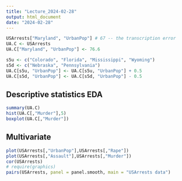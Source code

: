 ```yaml
---
title: "Lecture_2024-02-28"
output: html_document
date: "2024-02-28"
---
```


```r

USArrests["Maryland", "UrbanPop"] # 67 -- the transcription error
UA.C <- USArrests
UA.C["Maryland", "UrbanPop"] <- 76.6

s5u <- c("Colorado", "Florida", "Mississippi", "Wyoming")
s5d <- c("Nebraska", "Pennsylvania")
UA.C[s5u, "UrbanPop"] <- UA.C[s5u, "UrbanPop"] + 0.5
UA.C[s5d, "UrbanPop"] <- UA.C[s5d, "UrbanPop"] - 0.5
```


## Descriptive statistics EDA
```r
summary(UA.C)
hist(UA.C[,"Murder"],5)
boxplot(UA.C[,"Murder"])
```

## Multivariate 
```r
plot(USArrests[,"UrbanPop"],USArrests[,"Rape"])
plot(USArrests[,"Assault"],USArrests[,"Murder"])
cor(USArrests)
# require(graphics)
pairs(USArrests, panel = panel.smooth, main = "USArrests data")

```

